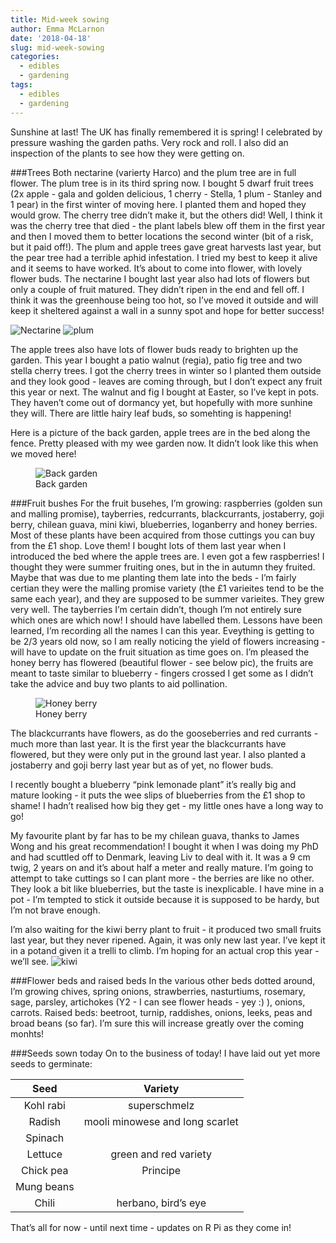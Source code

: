 ```yaml
---
title: Mid-week sowing
author: Emma McLarnon
date: '2018-04-18'
slug: mid-week-sowing
categories:
  - edibles
  - gardening
tags:
  - edibles
  - gardening
---
```


Sunshine at last!  The UK has finally remembered it is spring!  I celebrated by pressure washing the garden paths.  Very rock and roll.  I also did an inspection of the plants to see how they were getting on.  

###Trees
Both nectarine (varierty Harco) and the plum tree are in full flower.  The plum tree is in its third spring now.  I  bought 5 dwarf fruit trees (2x apple - gala and golden delicious, 1 cherry - Stella, 1 plum - Stanley and 1 pear) in the first winter of moving here.  I planted them and hoped they would grow.  The cherry tree didn't make it, but the others did!  Well, I think it was the cherry tree that died - the plant labels blew off them in the first year and then I moved them to better locations the second winter (bit of a risk, but it paid off!).  The plum and apple trees gave great harvests last year, but the pear tree had a terrible aphid infestation.  I tried my best to keep it alive and it seems to have worked.  It's about to come into flower, with lovely flower buds.  The nectarine I bought last year also had lots of flowers but only a couple of fruit matured.  They didn't ripen in the end and fell off.  I think it was the greenhouse being too hot, so I've moved it outside and will keep it sheltered against a wall in a sunny spot and hope for better success!  

![Nectarine](/images/nec.jpg)  ![plum](/images/plum.jpg)

The apple trees also have lots of flower buds ready to brighten up the garden. This year I bought a patio walnut (regia), patio fig tree and two stella cherry trees.  I got the cherry trees in winter so I planted them outside and they look good - leaves are coming through, but I don't expect any fruit this year or next.  The walnut and fig I bought at Easter, so I've kept in pots.  They haven't come out of dormancy yet, but hopefully with more sunhine they will.  There are little hairy leaf buds, so somehting is happening! 

Here is a picture of the back garden, apple trees are in the bed along the fence.  Pretty pleased with my wee garden now.  It didn't look like this when we moved here!

![Back garden](/images/back.jpg)

###Fruit bushes
For the fruit busehes, I'm growing: raspberries (golden sun and malling promise), tayberries, redcurrants, blackcurrants, jostaberry, goji berry, chilean guava, mini kiwi, blueberries, loganberry and honey berries.  Most of these plants have been acquired from those cuttings you can buy from the £1 shop.  Love them!  I bought lots of them last year when I introduced the bed where the apple trees are.  I even got a few raspberries!  I thought they were summer fruiting ones, but in the in autumn they fruited.  Maybe that was due to me planting them late into the beds - I'm fairly certian they were the malling promise variety (the £1 varieites tend to be the same each year), and they are supposed to be summer varieites.  They grew very well.  The tayberries I'm certain didn't, though I'm not entirely sure which ones are which now!  I should have labelled them.  Lessons have been learned, I'm recording all the names I can this year.  Eveything is getting to be 2/3 years old now, so I am really noticing the yield of flowers increasing - will have to update on the fruit situation as time goes on.  I'm pleased the honey berry has flowered (beautiful flower - see below pic), the fruits are meant to taste similar to blueberry - fingers crossed I get some as I didn't take the advice and buy two plants to aid pollination.

![Honey berry](/images/honeyberry.jpg)

The blackcurrants have flowers, as do the gooseberries and red currants - much more than last year.  It is the first year the blackcurrants have flowered, but they were only put in the ground last year.  I also planted a jostaberry and goji berry last year but as of yet, no flower buds.  

I recently bought a blueberry "pink lemonade plant" it's really big and mature looking - it puts the wee slips of blueberries from the £1 shop to shame! I hadn't realised how big they get - my little ones have a long way to go!  

My favourite plant by far has to be my chilean guava, thanks to James Wong and his great recommendation!  I bought it when I was doing my PhD and had scuttled off to Denmark, leaving Liv to deal with it.  It was a 9 cm twig, 2 years on and it's about half a meter and really mature.  I'm going to attempt to take cuttings so I can plant more - the berries are like no other.  They look a bit like blueberries, but the taste is inexplicable.  I have mine in a pot - I'm tempted to stick it outside because it is supposed to be hardy, but I'm not brave enough.  

I'm also waiting for the kiwi berry plant to fruit - it produced two small fruits last year, but they never ripened.  Again, it was only new last year.  I've kept it in a potand given it a trelli to climb.  I'm hoping for an actual crop this year - we'll see.
![kiwi](/images/kiwi.jpg)


###Flower beds and raised beds
In the various other beds dotted around, I'm growing chives, spring onions, strawberries, nasturtiums, rosemary, sage, parsley, artichokes (Y2 - I can see flower heads - yey :) ), onions, carrots.  Raised beds: beetroot, turnip, raddishes, onions, leeks, peas and broad beans (so far).  I'm sure this will increase greatly over the coming monhts!

###Seeds sown today
On to the business of today!  I have laid out yet more seeds to germinate: 

| Seed | Variety |
| :--: | :------:|
|Kohl rabi | superschmelz|
|Radish| mooli minowese and long scarlet|
|Spinach||
|Lettuce| green and red variety|
|Chick pea| Principe|
|Mung beans||
|Chili| herbano, bird's eye|

That's all for now - until next time - updates on R Pi as they come in!

